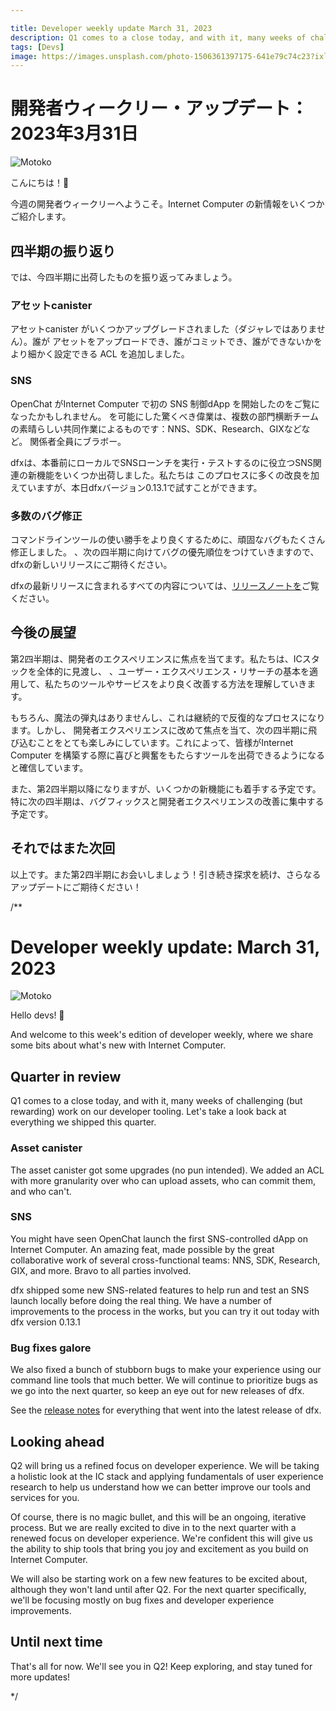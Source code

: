 ```yaml
---

title: Developer weekly update March 31, 2023
description: Q1 comes to a close today, and with it, many weeks of challenging work on our developer tooling. Let's take a look back at everything we shipped this quarter.
tags: [Devs]
image: https://images.unsplash.com/photo-1506361397175-641e79c74c23?ixlib=rb-4.0.3&ixid=MnwxMjA3fDB8MHxwaG90by1wYWdlfHx8fGVufDB8fHx8&auto=format&fit=crop&w=2940&q=80
---
```

# 開発者ウィークリー・アップデート：2023年3月31日

![Motoko](https://images.unsplash.com/photo-1506361397175-641e79c74c23?ixlib=rb-4.0.3&ixid=MnwxMjA3fDB8MHxwaG90by1wYWdlfHx8fGVufDB8fHx8&auto=format&fit=crop&w=2940&q=80)

こんにちは！👋

今週の開発者ウィークリーへようこそ。Internet Computer の新情報をいくつかご紹介します。

## 四半期の振り返り

では、今四半期に出荷したものを振り返ってみましょう。

### アセットcanister

アセットcanister がいくつかアップグレードされました（ダジャレではありません）。誰が
アセットをアップロードでき、誰がコミットでき、誰ができないかをより細かく設定できる ACL を追加しました。

### SNS

OpenChat がInternet Computer で初の SNS 制御dApp を開始したのをご覧になったかもしれません。
を可能にした驚くべき偉業は、複数の部門横断チームの素晴らしい共同作業によるものです：NNS、SDK、Research、GIXなどなど。
関係者全員にブラボー。

dfxは、本番前にローカルでSNSローンチを実行・テストするのに役立つSNS関連の新機能をいくつか出荷しました。私たちは
このプロセスに多くの改良を加えていますが、本日dfxバージョン0.13.1で試すことができます。

### 多数のバグ修正

コマンドラインツールの使い勝手をより良くするために、頑固なバグもたくさん修正しました。
、次の四半期に向けてバグの優先順位をつけていきますので、dfxの新しいリリースにご期待ください。

dfxの最新リリースに含まれるすべての内容については、[リリースノートを](https://github.com/dfinity/sdk/releases/tag/0.13.0)ご覧ください。

## 今後の展望

第2四半期は、開発者のエクスペリエンスに焦点を当てます。私たちは、ICスタックを全体的に見渡し、
、ユーザー・エクスペリエンス・リサーチの基本を適用して、私たちのツールやサービスをより良く改善する方法を理解していきます。

もちろん、魔法の弾丸はありませんし、これは継続的で反復的なプロセスになります。しかし、
開発者エクスペリエンスに改めて焦点を当て、次の四半期に飛び込むことをとても楽しみにしています。これによって、皆様がInternet Computer を構築する際に喜びと興奮をもたらすツールを出荷できるようになると確信しています。

また、第2四半期以降になりますが、いくつかの新機能にも着手する予定です。
特に次の四半期は、バグフィックスと開発者エクスペリエンスの改善に集中する予定です。

## それではまた次回

以上です。また第2四半期にお会いしましょう！引き続き探求を続け、さらなるアップデートにご期待ください！

/**


# Developer weekly update: March 31, 2023
![Motoko](https://images.unsplash.com/photo-1506361397175-641e79c74c23?ixlib=rb-4.0.3&ixid=MnwxMjA3fDB8MHxwaG90by1wYWdlfHx8fGVufDB8fHx8&auto=format&fit=crop&w=2940&q=80)

Hello devs! 👋

And welcome to this week's edition of developer weekly, where we share some bits about what's
new with Internet Computer.

## Quarter in review
Q1 comes to a close today, and with it, many weeks of challenging (but rewarding) work on our developer tooling.
Let's take a look back at everything we shipped this quarter.

### Asset canister
The asset canister got some upgrades (no pun intended). We added an ACL with more granularity over who can
upload assets, who can commit them, and who can't.

### SNS
You might have seen OpenChat launch the first SNS-controlled dApp on Internet Computer. An amazing feat, made possible
by the great collaborative work of several cross-functional teams: NNS, SDK, Research, GIX, and more. Bravo to all
parties involved.

dfx shipped some new SNS-related features to help run and test an SNS launch locally before doing the real thing. We
have a number of improvements to the process in the works, but you can try it out today with dfx version 0.13.1

### Bug fixes galore
We also fixed a bunch of stubborn bugs to make your experience using our command line tools that much better. We will
continue to prioritize bugs as we go into the next quarter, so keep an eye out for new releases of dfx.

See the [release notes](https://github.com/dfinity/sdk/releases/tag/0.13.0) for everything that went into the latest release of dfx.

## Looking ahead
Q2 will bring us a refined focus on developer experience. We will be taking a holistic look at the IC stack and applying
fundamentals of user experience research to help us understand how we can better improve our tools and services for you.

Of course, there is no magic bullet, and this will be an ongoing, iterative process. But we are really excited to dive in to the next quarter with a renewed focus on
developer experience. We're confident this will give us the ability to ship tools that bring you joy and excitement as you build on Internet Computer.

We will also be starting work on a few new features to be excited about, although they won't land until after Q2. For
the next quarter specifically, we'll be focusing mostly on bug fixes and developer experience improvements.

## Until next time

That's all for now. We'll see you in Q2! Keep exploring, and stay tuned for more updates!

*/